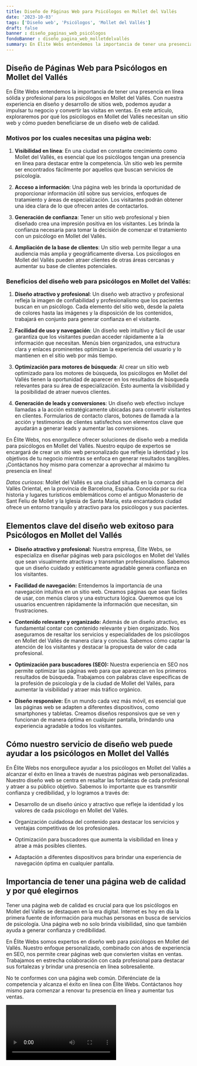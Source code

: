 ```yaml
---
title: Diseño de Páginas Web para Psicólogos en Mollet del Vallés
date: '2023-10-03'
tags: ['Diseño web', 'Psicólogos', 'Mollet del Vallés']
draft: false
banner : diseño_paginas_web_psicólogos
fondoBanner : diseño_pagina_web_molletdelvallés
summary: En Élite Webs entendemos la importancia de tener una presencia en línea sólida y profesional para los psicólogos en Mollet del Vallés. Con nuestra experiencia en diseño y desarrollo de sitios web, podemos ayudar a impulsar tu negocio y convertir las visitas en ventas. En este artículo, exploraremos por qué los psicólogos en Mollet del Vallés necesitan un sitio web y cómo pueden beneficiarse de un diseño web de calidad.
---
```


## Diseño de Páginas Web para Psicólogos en Mollet del Vallés

En Élite Webs entendemos la importancia de tener una presencia en línea sólida y profesional para los psicólogos en Mollet del Vallés. Con nuestra experiencia en diseño y desarrollo de sitios web, podemos ayudar a impulsar tu negocio y convertir las visitas en ventas. En este artículo, exploraremos por qué los psicólogos en Mollet del Vallés necesitan un sitio web y cómo pueden beneficiarse de un diseño web de calidad.

### Motivos por los cuales necesitas una página web:

1. **Visibilidad en línea**: En una ciudad en constante crecimiento como Mollet del Vallés, es esencial que los psicólogos tengan una presencia en línea para destacar entre la competencia. Un sitio web les permite ser encontrados fácilmente por aquellos que buscan servicios de psicología.

2. **Acceso a información**: Una página web les brinda la oportunidad de proporcionar información útil sobre sus servicios, enfoques de tratamiento y áreas de especialización. Los visitantes podrán obtener una idea clara de lo que ofrecen antes de contactarlos.

3. **Generación de confianza**: Tener un sitio web profesional y bien diseñado crea una impresión positiva en los visitantes. Les brinda la confianza necesaria para tomar la decisión de comenzar el tratamiento con un psicólogo en Mollet del Vallés.

4. **Ampliación de la base de clientes**: Un sitio web permite llegar a una audiencia más amplia y geográficamente diversa. Los psicólogos en Mollet del Vallés pueden atraer clientes de otras áreas cercanas y aumentar su base de clientes potenciales.

### Beneficios del diseño web para psicólogos en Mollet del Vallés:

1. **Diseño atractivo y profesional**: Un diseño web atractivo y profesional refleja la imagen de confiabilidad y profesionalismo que los pacientes buscan en un psicólogo. Cada elemento del sitio web, desde la paleta de colores hasta las imágenes y la disposición de los contenidos, trabajará en conjunto para generar confianza en el visitante.

2. **Facilidad de uso y navegación**: Un diseño web intuitivo y fácil de usar garantiza que los visitantes puedan acceder rápidamente a la información que necesitan. Menús bien organizados, una estructura clara y enlaces prominentes optimizan la experiencia del usuario y lo mantienen en el sitio web por más tiempo.

3. **Optimización para motores de búsqueda**: Al crear un sitio web optimizado para los motores de búsqueda, los psicólogos en Mollet del Vallés tienen la oportunidad de aparecer en los resultados de búsqueda relevantes para su área de especialización. Esto aumenta la visibilidad y la posibilidad de atraer nuevos clientes.

4. **Generación de leads y conversiones**: Un diseño web efectivo incluye llamadas a la acción estratégicamente ubicadas para convertir visitantes en clientes. Formularios de contacto claros, botones de llamada a la acción y testimonios de clientes satisfechos son elementos clave que ayudarán a generar leads y aumentar las conversiones.

En Élite Webs, nos enorgullece ofrecer soluciones de diseño web a medida para psicólogos en Mollet del Vallés. Nuestro equipo de expertos se encargará de crear un sitio web personalizado que refleje la identidad y los objetivos de tu negocio mientras se enfoca en generar resultados tangibles. ¡Contáctanos hoy mismo para comenzar a aprovechar al máximo tu presencia en línea!

*Datos curiosos*: Mollet del Vallés es una ciudad situada en la comarca del Vallès Oriental, en la provincia de Barcelona, España. Conocida por su rica historia y lugares turísticos emblemáticos como el antiguo Monasterio de Sant Feliu de Mollet y la Iglesia de Santa Maria, esta encantadora ciudad ofrece un entorno tranquilo y atractivo para los psicólogos y sus pacientes.

<GifSeo />

<Cta />

## Elementos clave del diseño web exitoso para Psicólogos en Mollet del Vallés

- **Diseño atractivo y profesional:** Nuestra empresa, Élite Webs, se especializa en diseñar páginas web para psicólogos en Mollet del Vallés que sean visualmente atractivas y transmitan profesionalismo. Sabemos que un diseño cuidado y estéticamente agradable genera confianza en los visitantes.

- **Facilidad de navegación:** Entendemos la importancia de una navegación intuitiva en un sitio web. Creamos páginas que sean fáciles de usar, con menús claros y una estructura lógica. Queremos que los usuarios encuentren rápidamente la información que necesitan, sin frustraciones.

- **Contenido relevante y organizado:** Además de un diseño atractivo, es fundamental contar con contenido relevante y bien organizado. Nos aseguramos de resaltar los servicios y especialidades de los psicólogos en Mollet del Vallés de manera clara y concisa. Sabemos cómo captar la atención de los visitantes y destacar la propuesta de valor de cada profesional.

- **Optimización para buscadores (SEO):** Nuestra experiencia en SEO nos permite optimizar las páginas web para que aparezcan en los primeros resultados de búsqueda. Trabajamos con palabras clave específicas de la profesión de psicología y de la ciudad de Mollet del Vallés, para aumentar la visibilidad y atraer más tráfico orgánico.

- **Diseño responsive:** En un mundo cada vez más móvil, es esencial que las páginas web se adapten a diferentes dispositivos, como smartphones y tabletas. Creamos diseños responsivos que se ven y funcionan de manera óptima en cualquier pantalla, brindando una experiencia agradable a todos los visitantes.

## Cómo nuestro servicio de diseño web puede ayudar a los psicólogos en Mollet del Vallés

En Élite Webs nos enorgullece ayudar a los psicólogos en Mollet del Vallés a alcanzar el éxito en línea a través de nuestras páginas web personalizadas. Nuestro diseño web se centra en resaltar las fortalezas de cada profesional y atraer a su público objetivo. Sabemos lo importante que es transmitir confianza y credibilidad, y lo logramos a través de:

- Desarrollo de un diseño único y atractivo que refleje la identidad y los valores de cada psicólogo en Mollet del Vallés.

- Organización cuidadosa del contenido para destacar los servicios y ventajas competitivas de los profesionales.

- Optimización para buscadores que aumenta la visibilidad en línea y atrae a más posibles clientes.

- Adaptación a diferentes dispositivos para brindar una experiencia de navegación óptima en cualquier pantalla.

## Importancia de tener una página web de calidad y por qué elegirnos

Tener una página web de calidad es crucial para que los psicólogos en Mollet del Vallés se destaquen en la era digital. Internet es hoy en día la primera fuente de información para muchas personas en busca de servicios de psicología. Una página web no solo brinda visibilidad, sino que también ayuda a generar confianza y credibilidad.

En Élite Webs somos expertos en diseño web para psicólogos en Mollet del Vallés. Nuestro enfoque personalizado, combinado con años de experiencia en SEO, nos permite crear páginas web que convierten visitas en ventas. Trabajamos en estrecha colaboración con cada profesional para destacar sus fortalezas y brindar una presencia en línea sobresaliente.

No te conformes con una página web común. Diferénciate de la competencia y alcanza el éxito en línea con Élite Webs. Contáctanos hoy mismo para comenzar a renovar tu presencia en línea y aumentar tus ventas.

<Video />

<CtaBot job='Psicólogos' city='Mollet del Vallés'/>

<Gmaps query='Mollet del Vallés+españa+maps' />